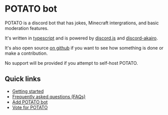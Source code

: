 
# POTATO bot

POTATO is a discord bot that has jokes, Minecraft intergrations, and basic moderation features.

It's written in [typescript](https://typescriptlang.org) and is powered by [discord.js](https://discord.js.org/) and [discord-akairo](https://discord-akairo.github.io/).

It's also open source [on github](https://github.com/edazpotato/potato) if you want to see how something is done or make a contribution.

<Callout emoji="⚠">

No support will be provided if you attempt to self-host POTATO.

</Callout>

## Quick links

- [Getting started](/docs/getting-started)
- [Frequently asked questions (FAQs)](/docs/faq)
- [Add POTATO bot](https://discord.com/api/oauth2/authorize?client_id=608921626548895755&permissions=537152512&scope=applications.commands%20bot)
- [Vote for POTATO](https://top.gg/bot/608921626548895755/vote)
